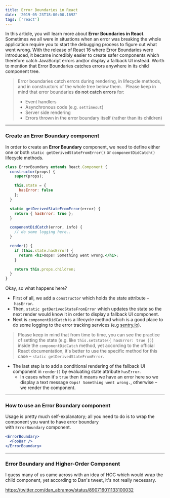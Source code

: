 ```yaml
---
title: Error Boundaries in React
date: '2019-05-23T18:00:00.169Z'
tags: ['react']
---
```


In this article, you will learn more about **Error Boundaries in React**. Sometimes we all were in situations when an error was breaking the whole application require you to start the debugging process to figure out what went wrong. With the release of React 16 where Error Boundaries were introduced, it became incredibly easier to create safer components which therefore catch JavaScript errors and/or display a fallback UI instead. Worth to mention that Error Boundaries catches errors anywhere in its child component tree.

> Error boundaries catch errors during rendering, in lifecycle methods, and in constructors of the whole tree below them.   Please keep in mind that error boundaries **do not catch errors** for:
>
> - Event handlers
> - Asynchronous code (e.g. `setTimeout`)
> - Server side rendering
> - Errors thrown in the error boundary itself (rather than its children)

---

### Create an Error Boundary component

In order to create an **Error Boundary** component, we need to define either one or both `static getDerivedStateFromError()` or `componentDidCatch()` lifecycle methods.

```jsx
class ErrorBoundary extends React.Component {
  constructor(props) {
    super(props);

    this.state = {
      hasError: false
    };
  }

  static getDerivedStateFromError(error) {
    return { hasError: true };
  }

  componentDidCatch(error, info) {
    // do some logging here..
  }

  render() {
    if (this.state.hasError) {
      return <h1>Oops! Something went wrong.</h1>;
    }

    return this.props.children;
  }
}
```

Okay, so what happens here?

- First of all, we add a `constructor` which holds the state attribute – `hasError`.
- Then, `static getDerivedStateFromError` which updates the state so the next render would know it in order to display a fallback UI component.
- Next is `componentDidCatch` is a lifecycle method which is a good place to do some logging to the error tracking services (e.g [sentry.io](https://sentry.io/welcome/)).

> Please keep in mind that from time to time, you can see the practice of setting the state (e.g. like `this.setState({ hasError: true })`) inside the `componentDidCatch` method, yet according to the official React documentation, it's better to use the specific method for this case – `static getDerivedStateFromError`.

- The last step is to add a conditional rendering of the fallback UI component in `render()` by evaluating state attribute `hasError`.
  - In cases when it's `true` then it means we have an error here so we display a text message `Oops! Something went wrong.`, otherwise – we render the component.

---

### How to use an Error Boundary component

Usage is pretty much self-explanatory; all you need to do is to wrap the component you want to have error boundary with `ErrorBoundary` component.

```jsx
<ErrorBoundary>
  <FooBar />
</ErrorBoundary>
```

---

### Error Boundary and Higher-Order Component

I guess many of us came across with an idea of HOC which would wrap the child component, yet according to Dan's tweet, it's not really necessary.

https://twitter.com/dan_abramov/status/890716011133100032
